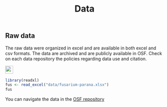 % Data 

## Raw data 

The raw data were organized in excel and are available in both excel and csv formats. The data are archived and are publicly available in OSF.  Check on each data repository the policies regarding data use and citation.

<img src = "https://osf.io/static/img/circle_logo.png" width = "25">
[](DOI 10.17605/OSF.IO/7D3CH) 


```r
library(readxl)
fus <- read_excel("data/fusarium-parana.xlsx")
fus
```

You can navigate the data in the [OSF repository](https://osf.io/wcs9m/)








